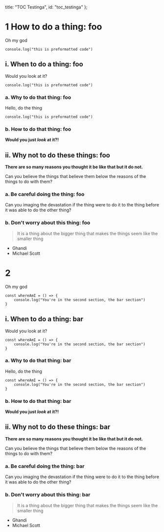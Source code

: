   title: "TOC Testinga",
  id: "toc_testinga"
};

# 1 How to do a thing: foo

Oh my god

```
console.log("this is preformatted code")
```

## i. When to do a thing: foo

Would you look at it?

```
console.log("this is preformatted code")
```

### a. Why to do that thing: foo

Hello, do the thing

```
console.log("this is preformatted code")
```

### b. How to do that thing: foo

**Would you just _look_ at it?!**

## ii. Why not to do these things: foo

**There are so many reasons you thought it be like that but it do not.**

Can you believe the things that believe them below the reasons of the things
to do with them?

### a. Be careful doing the thing: foo

Can you imaging the devastation if the thing were to do it to the thing before
it was able to do the other thing?

### b. Don't worry about this thing: foo

> It is a thing about the bigger thing that makes the things seem like the smaller thing

- Ghandi
- Michael Scott

# 2

Oh my god

```
const whereAmI = () => {
    console.log("You're in the second section, the bar section")
}
```

## i. When to do a thing: bar

Would you look at it?

```
const whereAmI = () => {
    console.log("You're in the second section, the bar section")
}
```

### a. Why to do that thing: bar

Hello, do the thing

```
const whereAmI = () => {
    console.log("You're in the second section, the bar section")
}
```

### b. How to do that thing: bar

**Would you just _look_ at it?!**

## ii. Why not to do these things: bar

**There are so many reasons you thought it be like that but it do not.**

Can you believe the things that believe them below the reasons of the things
to do with them?

### a. Be careful doing the thing: bar

Can you imaging the devastation if the thing were to do it to the thing before
it was able to do the other thing?

### b. Don't worry about this thing: bar

> It is a thing about the bigger thing that makes the things seem like the smaller thing

- Ghandi
- Michael Scott
